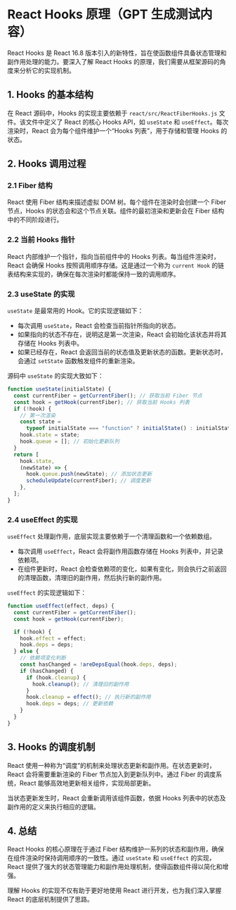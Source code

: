 # React Hooks 原理（GPT 生成测试内容）

React Hooks 是 React 16.8 版本引入的新特性，旨在使函数组件具备状态管理和副作用处理的能力。要深入了解 React Hooks 的原理，我们需要从框架源码的角度来分析它的实现机制。

## 1. Hooks 的基本结构

在 React 源码中，Hooks 的实现主要依赖于 `react/src/ReactFiberHooks.js` 文件。该文件中定义了 React 的核心 Hooks API，如 `useState` 和 `useEffect`。每次渲染时，React 会为每个组件维护一个“Hooks 列表”，用于存储和管理 Hooks 的状态。

## 2. Hooks 调用过程

### 2.1 Fiber 结构

React 使用 Fiber 结构来描述虚拟 DOM 树。每个组件在渲染时会创建一个 Fiber 节点，Hooks 的状态会和这个节点关联。组件的最初渲染和更新会在 Fiber 结构中的不同阶段进行。

### 2.2 当前 Hooks 指针

React 内部维护一个指针，指向当前组件中的 Hooks 列表。每当组件渲染时，React 会确保 Hooks 按照调用顺序存储。这是通过一个称为 `current Hook` 的链表结构来实现的，确保在每次渲染时都能保持一致的调用顺序。

### 2.3 useState 的实现

`useState` 是最常用的 Hook。它的实现逻辑如下：

- 每次调用 `useState`，React 会检查当前指针所指向的状态。
- 如果指向的状态不存在，说明这是第一次渲染，React 会初始化该状态并将其存储在 Hooks 列表中。
- 如果已经存在，React 会返回当前的状态值及更新状态的函数。更新状态时，会通过 `setState` 函数触发组件的重新渲染。

源码中 `useState` 的实现大致如下：

```javascript
function useState(initialState) {
  const currentFiber = getCurrentFiber(); // 获取当前 Fiber 节点
  const hook = getHook(currentFiber); // 获取当前 Hooks 列表
  if (!hook) {
    // 第一次渲染
    const state =
      typeof initialState === "function" ? initialState() : initialState;
    hook.state = state;
    hook.queue = []; // 初始化更新队列
  }
  return [
    hook.state,
    (newState) => {
      hook.queue.push(newState); // 添加状态更新
      scheduleUpdate(currentFiber); // 调度更新
    },
  ];
}
```

### 2.4 useEffect 的实现

`useEffect` 处理副作用，底层实现主要依赖于一个清理函数和一个依赖数组。

- 每次调用 `useEffect`，React 会将副作用函数存储在 Hooks 列表中，并记录依赖项。
- 在组件更新时，React 会检查依赖项的变化，如果有变化，则会执行之前返回的清理函数，清理旧的副作用，然后执行新的副作用。

`useEffect` 的实现逻辑如下：

```javascript
function useEffect(effect, deps) {
  const currentFiber = getCurrentFiber();
  const hook = getHook(currentFiber);

  if (!hook) {
    hook.effect = effect;
    hook.deps = deps;
  } else {
    // 依赖项变化判断
    const hasChanged = !areDepsEqual(hook.deps, deps);
    if (hasChanged) {
      if (hook.cleanup) {
        hook.cleanup(); // 清理旧的副作用
      }
      hook.cleanup = effect(); // 执行新的副作用
      hook.deps = deps; // 更新依赖
    }
  }
}
```

## 3. Hooks 的调度机制

React 使用一种称为“调度”的机制来处理状态更新和副作用。在状态更新时，React 会将需要重新渲染的 Fiber 节点加入到更新队列中。通过 Fiber 的调度系统，React 能够高效地更新相关组件，实现局部更新。

当状态更新发生时，React 会重新调用该组件函数，依据 Hooks 列表中的状态及副作用的定义来执行相应的逻辑。

## 4. 总结

React Hooks 的核心原理在于通过 Fiber 结构维护一系列的状态和副作用，确保在组件渲染时保持调用顺序的一致性。通过 `useState` 和 `useEffect` 的实现，React 提供了强大的状态管理能力和副作用处理机制，使得函数组件得以简化和增强。

理解 Hooks 的实现不仅有助于更好地使用 React 进行开发，也为我们深入掌握 React 的底层机制提供了思路。

